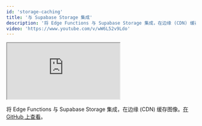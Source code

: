 ```yaml
---
id: 'storage-caching'
title: '与 Supabase Storage 集成'
description: '将 Edge Functions 与 Supabase Storage 集成，在边缘 (CDN) 缓存图像。'
video: 'https://www.youtube.com/v/wW6L52v9Ldo'
---
```


<div class="video-container">
  <iframe
    src="https://www.youtube-nocookie.com/embed/wW6L52v9Ldo"
    frameBorder="1"
    allow="accelerometer; autoplay; clipboard-write; encrypted-media; gyroscope; picture-in-picture"
    allowFullScreen
  ></iframe>
</div>

将 Edge Functions 与 Supabase Storage 集成，在边缘 (CDN) 缓存图像。[在 GitHub 上查看](https://github.com/supabase/supabase/tree/master/examples/edge-functions/supabase/functions/og-image-with-storage-cdn)。
